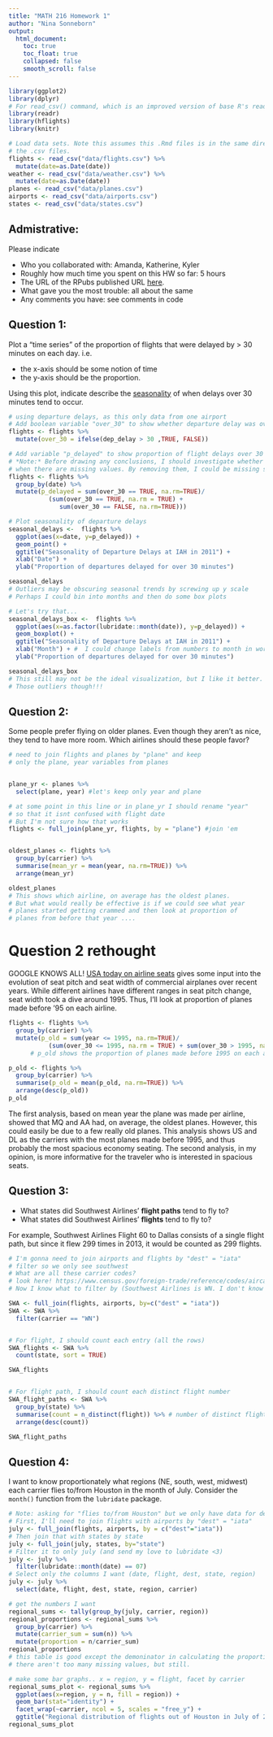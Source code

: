 ```yaml
---
title: "MATH 216 Homework 1"
author: "Nina Sonneborn"
output:
  html_document:
    toc: true
    toc_float: true
    collapsed: false
    smooth_scroll: false
---
```


```r
library(ggplot2)
library(dplyr)
# For read_csv() command, which is an improved version of base R's read.csv()
library(readr)
library(hflights)
library(knitr)

# Load data sets. Note this assumes this .Rmd files is in the same directory as
# the .csv files.
flights <- read_csv("data/flights.csv") %>% 
  mutate(date=as.Date(date))
weather <- read_csv("data/weather.csv") %>% 
  mutate(date=as.Date(date))
planes <- read_csv("data/planes.csv")
airports <- read_csv("data/airports.csv")
states <- read_csv("data/states.csv")
```





## Admistrative:

Please indicate

* Who you collaborated with: Amanda, Katherine, Kyler
* Roughly how much time you spent on this HW so far: 5 hours
* The URL of the RPubs published URL [here](http://rpubs.com/nsonneborn/hw1).
* What gave you the most trouble: all about the same
* Any comments you have: see comments in code





## Question 1:

Plot a "time series" of the proportion of flights that were delayed by > 30 minutes on each day.  i.e.
 
* the x-axis should be some notion of time
* the y-axis should be the proportion.

Using this plot, indicate describe the
[seasonality](https://en.wikipedia.org/wiki/Seasonality) of when delays over 30
minutes tend to occur.

```r
# using departure delays, as this only data from one airport
# Add boolean variable "over_30" to show whether departure delay was over 30 min
flights <- flights %>%
  mutate(over_30 = ifelse(dep_delay > 30 ,TRUE, FALSE))

# Add variable "p_delayed" to show proportion of flight delays over 30 min on each date
# *Note:* Before drawing any conclusions, I should investigate whether there is a pattern to
# when there are missing values. By removing them, I could be missing something.
flights <- flights %>%
  group_by(date) %>%
  mutate(p_delayed = sum(over_30 == TRUE, na.rm=TRUE)/
           (sum(over_30 == TRUE, na.rm = TRUE) + 
              sum(over_30 == FALSE, na.rm=TRUE)))

# Plot seasonality of departure delays
seasonal_delays <-  flights %>%
  ggplot(aes(x=date, y=p_delayed)) +
  geom_point() +
  ggtitle("Seasonality of Departure Delays at IAH in 2011") +
  xlab("Date") +
  ylab("Proportion of departures delayed for over 30 minutes")

seasonal_delays
# Outliers may be obscuring seasonal trends by screwing up y scale
# Perhaps I could bin into months and then do some box plots

# Let's try that...
seasonal_delays_box <-  flights %>%
  ggplot(aes(x=as.factor(lubridate::month(date)), y=p_delayed)) +
  geom_boxplot() +
  ggtitle("Seasonality of Departure Delays at IAH in 2011") +
  xlab("Month") + #  I could change labels from numbers to month in words.. But not right now
  ylab("Proportion of departures delayed for over 30 minutes")

seasonal_delays_box 
# This still may not be the ideal visualization, but I like it better.
# Those outliers though!!!

```





## Question 2:

Some people prefer flying on older planes.  Even though they aren't as nice,
they tend to have more room.  Which airlines should these people favor?

```r

# need to join flights and planes by "plane" and keep
# only the plane, year variables from planes


plane_yr <- planes %>%
  select(plane, year) #let's keep only year and plane

# at some point in this line or in plane_yr I should rename "year"
# so that it isnt confused with flight date
# But I'm not sure how that works
flights <- full_join(plane_yr, flights, by = "plane") #join 'em


oldest_planes <- flights %>%
  group_by(carrier) %>%
  summarise(mean_yr = mean(year, na.rm=TRUE)) %>%
  arrange(mean_yr) 

oldest_planes
# This shows which airline, on average has the oldest planes. 
# But what would really be effective is if we could see what year
# planes started getting crammed and then look at proportion of 
# planes from before that year .... 
```

# Question 2 rethought
GOOGLE KNOWS ALL!
[USA today on airline seats](http://www.usatoday.com/story/travel/columnist/mcgee/2014/09/24/airplane-reclining-seat-pitch-width/16105491/) gives some input into the evolution of seat pitch and seat width of commercial airplanes over recent years.
While different airlines have different ranges in seat pitch change, seat width took a dive around 1995.
Thus, I'll look at proportion of planes made before '95 on each airline.
```r
flights <- flights %>% 
  group_by(carrier) %>%
  mutate(p_old = sum(year <= 1995, na.rm=TRUE)/
           (sum(over_30 <= 1995, na.rm = TRUE) + sum(over_30 > 1995, na.rm=TRUE)))
      # p_old shows the proportion of planes made before 1995 on each airline

p_old <- flights %>%
  group_by(carrier) %>%
  summarise(p_old = mean(p_old, na.rm=TRUE)) %>%
  arrange(desc(p_old))
p_old
```
The first analysis, based on mean year the plane was made per airline, showed that MQ and AA had, on average, the oldest planes. However, this could easily be due to a few really old planes. This analysis shows US and DL as the carriers with the most planes made before 1995, and thus probably the most spacious economy seating. The second analysis, in my opinion, is more informative for the traveler who is interested in spacious seats.

## Question 3:

* What states did Southwest Airlines' **flight paths** tend to fly to?
* What states did Southwest Airlines' **flights** tend to fly to?

For example, Southwest Airlines Flight 60 to Dallas consists of a single flight
path, but since it flew 299 times in 2013, it would be counted as 299 flights.

```r
# I'm gonna need to join airports and flights by "dest" = "iata"
# filter so we only see southwest
# What are all these carrier codes?
# look here! https://www.census.gov/foreign-trade/reference/codes/aircarrier/acname.txt
# Now I know what to filter by (Southwest Airlines is WN. I don't know why but okay)

SWA <- full_join(flights, airports, by=c("dest" = "iata"))
SWA <- SWA %>%
  filter(carrier == "WN")


# For flight, I should count each entry (all the rows)
SWA_flights <- SWA %>%
  count(state, sort = TRUE)

SWA_flights


# For flight path, I should count each distinct flight number 
SWA_flight_paths <- SWA %>%
  group_by(state) %>%
  summarise(count = n_distinct(flight)) %>% # number of distinct flight #'s to each state
  arrange(desc(count))

SWA_flight_paths
```





## Question 4:

I want to know proportionately what regions (NE, south, west, midwest) each 
carrier flies to/from Houston in the month of July.  Consider the `month()`
function from the `lubridate` package.

```r
# Note: asking for "flies to/from Houston" but we only have data for destination.
# First, I'll need to join flights with airports by "dest" = "iata" 
july <- full_join(flights, airports, by = c("dest"="iata"))
# Then join that with states by state
july <- full_join(july, states, by="state")
# Filter it to only july (and send my love to lubridate <3)
july <- july %>%
  filter(lubridate::month(date) == 07)
# Select only the columns I want (date, flight, dest, state, region)
july <- july %>%
  select(date, flight, dest, state, region, carrier)

# get the numbers I want
regional_sums <- tally(group_by(july, carrier, region))
regional_proportions <- regional_sums %>%
  group_by(carrier) %>%
  mutate(carrier_sum = sum(n)) %>%
  mutate(proportion = n/carrier_sum)
regional_proportions
# this table is good except the demoninator in calculating the proportion includes the "NA" region.. how do I fix this?
# there aren't too many missing values, but still.

# make some bar graphs.. x = region, y = flight, facet by carrier
regional_sums_plot <- regional_sums %>%
  ggplot(aes(x=region, y = n, fill = region)) +
  geom_bar(stat="identity") +
  facet_wrap(~carrier, ncol = 5, scales = "free_y") +
  ggtitle("Regional distribution of flights out of Houston in July of 2011")
regional_sums_plot
```
